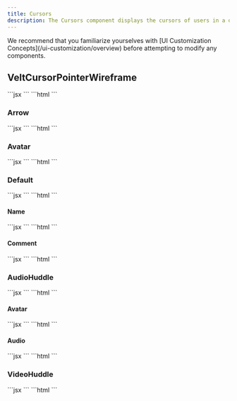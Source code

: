 ```yaml
---
title: Cursors
description: The Cursors component displays the cursors of users in a document.
---
```


<Note>
We recommend that you familiarize yourselves with [UI Customization Concepts](/ui-customization/overview) before attempting to modify any components.
</Note>

## VeltCursorPointerWireframe
<Tabs>
<Tab title="React / Next.js">
```jsx
<VeltWireframe>
    <VeltCursorPointerWireframe>
        <VeltCursorPointerWireframe.Arrow />
        <VeltCursorPointerWireframe.Avatar />
        <VeltCursorPointerWireframe.Default />
        <VeltCursorPointerWireframe.AudioHuddle />
        <VeltCursorPointerWireframe.VideoHuddle />
    </VeltCursorPointerWireframe>
</VeltWireframe>
```
</Tab>
<Tab title="Other Frameworks">
```html
<velt-wireframe style="display:none;">
  <velt-cursor-pointer-wireframe>
    <velt-cursor-pointer-arrow-wireframe></velt-cursor-pointer-arrow-wireframe>
    <velt-cursor-pointer-avatar-wireframe></velt-cursor-pointer-avatar-wireframe>
    <velt-cursor-pointer-default-wireframe></velt-cursor-pointer-default-wireframe>
    <velt-cursor-pointer-audio-huddle-wireframe></velt-cursor-pointer-audio-huddle-wireframe>
    <velt-cursor-pointer-video-huddle-wireframe></velt-cursor-pointer-video-huddle-wireframe>
  </velt-cursor-pointer-wireframe>
</velt-wireframe>
```
</Tab>
</Tabs>

### Arrow
<Tabs>
<Tab title="React / Next.js">
```jsx
<VeltWireframe>
    <VeltCursorPointerWireframe.Arrow />
</VeltWireframe>
```
</Tab>
<Tab title="Other Frameworks">
```html
<velt-wireframe style="display:none;">
    <velt-cursor-pointer-arrow-wireframe></velt-cursor-pointer-arrow-wireframe>
</velt-wireframe>
```
</Tab>
</Tabs>

### Avatar
<Tabs>
<Tab title="React / Next.js">
```jsx
<VeltWireframe>
    <VeltCursorPointerWireframe.Avatar />
</VeltWireframe>
```
</Tab>
<Tab title="Other Frameworks">
```html
<velt-wireframe style="display:none;">
    <velt-cursor-pointer-avatar-wireframe></velt-cursor-pointer-avatar-wireframe>
</velt-wireframe>
```
</Tab>
</Tabs>

### Default
<Tabs>
<Tab title="React / Next.js">
```jsx
<VeltWireframe>
    <VeltCursorPointerWireframe.Default>
        <VeltCursorPointerWireframe.Default.Name />
        <VeltCursorPointerWireframe.Default.Comment />
    </VeltCursorPointerWireframe.Default>
</VeltWireframe>
```
</Tab>
<Tab title="Other Frameworks">
```html
<velt-wireframe style="display:none;">
    <velt-cursor-pointer-default-wireframe>
        <velt-cursor-pointer-default-name-wireframe></velt-cursor-pointer-default-name-wireframe>
        <velt-cursor-pointer-default-comment-wireframe></velt-cursor-pointer-default-comment-wireframe>
    </velt-cursor-pointer-default-wireframe>
</velt-wireframe>
```
</Tab>
</Tabs>

#### Name
<Tabs>
<Tab title="React / Next.js">
```jsx
<VeltWireframe>
    <VeltCursorPointerWireframe.Default.Name />
</VeltWireframe>
```
</Tab>
<Tab title="Other Frameworks">
```html
<velt-wireframe style="display:none;">
    <velt-cursor-pointer-default-name-wireframe></velt-cursor-pointer-default-name-wireframe>
</velt-wireframe>
```
</Tab>
</Tabs>

#### Comment
<Tabs>
<Tab title="React / Next.js">
```jsx
<VeltWireframe>
    <VeltCursorPointerWireframe.Default.Comment />
</VeltWireframe>
```
</Tab>
<Tab title="Other Frameworks">
```html
<velt-wireframe style="display:none;">
    <velt-cursor-pointer-default-comment-wireframe></velt-cursor-pointer-default-comment-wireframe>
</velt-wireframe>
```
</Tab>
</Tabs>

### AudioHuddle
<Tabs>
<Tab title="React / Next.js">
```jsx
<VeltWireframe>
    <VeltCursorPointerWireframe.AudioHuddle>
        <VeltCursorPointerWireframe.AudioHuddle.Avatar />
        <VeltCursorPointerWireframe.AudioHuddle.Audio />
    </VeltCursorPointerWireframe.AudioHuddle>
</VeltWireframe>
```
</Tab>
<Tab title="Other Frameworks">
```html
<velt-wireframe style="display:none;">
    <velt-cursor-pointer-audio-huddle-wireframe>
        <velt-cursor-pointer-audio-huddle-avatar-wireframe></velt-cursor-pointer-audio-huddle-avatar-wireframe>
        <velt-cursor-pointer-audio-huddle-audio-wireframe></velt-cursor-pointer-audio-huddle-audio-wireframe>
    </velt-cursor-pointer-audio-huddle-wireframe>
</velt-wireframe>
```
</Tab>
</Tabs>

#### Avatar
<Tabs>
<Tab title="React / Next.js">
```jsx
<VeltWireframe>
    <VeltCursorPointerWireframe.AudioHuddle.Avatar />
</VeltWireframe>
```
</Tab>
<Tab title="Other Frameworks">
```html
<velt-wireframe style="display:none;">
    <velt-cursor-pointer-audio-huddle-avatar-wireframe></velt-cursor-pointer-audio-huddle-avatar-wireframe>
</velt-wireframe>
```
</Tab>
</Tabs>

#### Audio
<Tabs>
<Tab title="React / Next.js">
```jsx
<VeltWireframe>
    <VeltCursorPointerWireframe.AudioHuddle.Audio />
</VeltWireframe>
```
</Tab>
<Tab title="Other Frameworks">
```html
<velt-wireframe style="display:none;">
    <velt-cursor-pointer-audio-huddle-audio-wireframe></velt-cursor-pointer-audio-huddle-audio-wireframe>
</velt-wireframe>
```
</Tab>
</Tabs>

### VideoHuddle
<Tabs>
<Tab title="React / Next.js">
```jsx
<VeltWireframe>
    <VeltCursorPointerWireframe.VideoHuddle />
</VeltWireframe>
```
</Tab>
<Tab title="Other Frameworks">
```html
<velt-wireframe style="display:none;">
    <velt-cursor-pointer-video-huddle-wireframe></velt-cursor-pointer-video-huddle-wireframe>
</velt-wireframe>
```
</Tab>
</Tabs>
